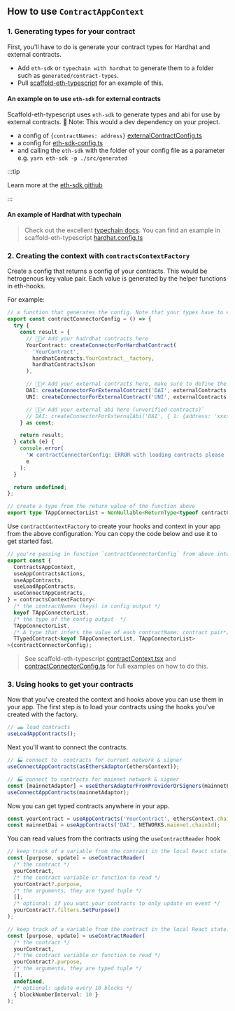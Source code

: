 ## How to use `ContractAppContext`

### 1. Generating types for your contract

First, you'll have to do is generate your contract types for Hardhat and external contracts.

- Add `eth-sdk` or `typechain with hardhat` to generate them to a folder such as `generated/contract-types`.
- Pull [scaffold-eth-typescript](https://github.com/scaffold-eth/scaffold-eth-typescript) for an example of this.

#### An example on to use `eth-sdk` for external contracts

Scaffold-eth-typescript uses `eth-sdk` to generate types and abi for use by external contracts.
📝 Note: This would a dev dependency on your project.

- a config of `{contractNames: address}` [externalContractConfig.ts](https://github.com/scaffold-eth/scaffold-eth-typescript/blob/next/packages/vite-app-ts/src/config/externalContractsConfig.ts)
- a config for [eth-sdk-config.ts](https://github.com/scaffold-eth/scaffold-eth-typescript/blob/next/packages/vite-app-ts/scripts/eth-sdk-config.ts.bak)
- and calling the `eth-sdk` with the folder of your config file as a parameter e.g. `yarn eth-sdk -p ./src/generated`

:::tip

Learn more at the [eth-sdk github](https://github.com/dethcrypto/eth-sdk)

:::

#### An example of Hardhat with typechain

> Check out the excellent [typechain docs](https://github.com/dethcrypto/TypeChain). You can find an example in scaffold-eth-typescript [hardhat.config.ts](https://github.com/scaffold-eth/scaffold-eth-typescript/blob/next/packages/hardhat-ts/hardhat.config.ts)

### 2. Creating the context with `contractsContextFactory`

Create a config that returns a config of your contracts. This would be hetrogenous key value pair. Each value is generated by the helper functions in eth-hooks.

For example:

```typescript
// a function that generates the config. Note that your types have to exist already!
export const contractConnectorConfig = () => {
  try {
    const result = {
      // 🙋🏽‍♂️ Add your hadrdhat contracts here
      YourContract: createConnectorForHardhatContract(
        'YourContract',
        hardhatContracts.YourContract__factory,
        hardhatContractsJson
      ),

      // 🙋🏽‍♂️ Add your external contracts here, make sure to define the address in `externalContractsConfig.ts`
      DAI: createConnectorForExternalContract('DAI', externalContracts.DAI__factory, externalContractsAddressMap),
      UNI: createConnectorForExternalContract('UNI', externalContracts.UNI__factory, externalContractsAddressMap),

      // 🙋🏽‍♂️ Add your external abi here (unverified contracts)`
      // DAI: createConnectorForExternalAbi('DAI', { 1: {address: 'xxxx'}}, abi),
    } as const;

    return result;
  } catch (e) {
    console.error(
      '❌ contractConnectorConfig: ERROR with loading contracts please run `yarn contracts:build or yarn contracts:rebuild`.  Then run `yarn deploy`!',
      e
    );
  }

  return undefined;
};

// create a type from the return value of the function above
export type TAppConnectorList = NonNullable<ReturnType<typeof contractConnectorConfig>>;
```

Use `contractContextFactory` to create your hooks and context in your app from the above configuration. You can copy the code below and use it to get started fast.

```typescript
// you're passing in function `contractConnectorConfig` from above into the factory.  You then have to use the type we defined to type the factory outputs.
export const {
  ContractsAppContext,
  useAppContractsActions,
  useAppContracts,
  useLoadAppContracts,
  useConnectAppContracts,
} = contractsContextFactory<
  /* the contractNames (keys) in config output */
  keyof TAppConnectorList,
  /* the type of the config output  */
  TAppConnectorList,
  /* A type that infers the value of each contractName: contract pair*/
  TTypedContract<keyof TAppConnectorList, TAppConnectorList>
>(contractConnectorConfig);
```

> See scaffold-eth-typescript [contractContext.tsx](https://github.com/scaffold-eth/scaffold-eth-typescript/blob/next/packages/vite-app-ts/src/config/contractContext.ts) and [contractConnectorConfig.ts](https://github.com/scaffold-eth/scaffold-eth-typescript/blob/next/packages/vite-app-ts/src/config/contractConnectorConfig.ts) for full examples on how to do this.

### 3. Using hooks to get your contracts

Now that you've created the context and hooks above you can use them in your app. The first step is to load your contracts using the hooks you've created with the factory.

```typescript
// 🛻 load contracts
useLoadAppContracts();
```

Next you'll want to connect the contracts.

```typescript
// 🏭 connect to  contracts for current network & signer
useConnectAppContracts(asEthersAdaptor(ethersContext));

// 🏭 connect to contracts for mainnet network & signer
const [mainnetAdaptor] = useEthersAdaptorFromProviderOrSigners(mainnetProvider);
useConnectAppContracts(mainnetAdaptor);
```

Now you can get typed contracts anywhere in your app.

```typescript
const yourContract = useAppContracts('YourContract', ethersContext.chainId);
const mainnetDai = useAppContracts('DAI', NETWORKS.mainnet.chainId);
```

You can read values from the contracts using the `useContractReader` hook

```typescript
// keep track of a variable from the contract in the local React state:
const [purpose, update] = useContractReader(
  /* the contract */
  yourContract,
  /* the contract variable or function to read */
  yourContract?.purpose,
  /* the arguments, they are typed tuple */
  [],
  /* optional: if you want your contracts to only update on event */
  yourContract?.filters.SetPurpose()
);

// keep track of a variable from the contract in the local React state:
const [purpose, update] = useContractReader(
  /* the contract */
  yourContract,
  /* the contract variable or function to read */
  yourContract?.purpose,
  /* the arguments, they are typed tuple */
  [],
  undefined,
  /* optional: update every 10 blocks */
  { blockNumberInterval: 10 }
);
```
